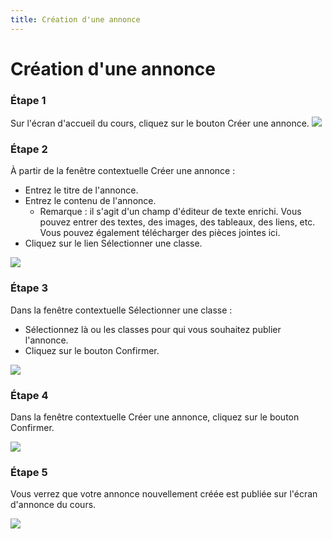 ```yaml
--- 
title: Création d'une annonce
--- 
```




# Création d'une annonce 

### Étape 1 
 Sur l'écran d'accueil du cours, cliquez sur le bouton Créer une annonce.
![](/img/ulearning/teacher/announcement01.png)

### Étape 2 
 À partir de la fenêtre contextuelle Créer une annonce : 
 - Entrez le titre de l'annonce. 
 - Entrez le contenu de l'annonce. 
     - Remarque : il s'agit d'un champ d'éditeur de texte enrichi. Vous pouvez entrer des textes, des images, des tableaux, des liens, etc. Vous pouvez également télécharger des pièces jointes ici. 
 - Cliquez sur le lien Sélectionner une classe.

![](/img/ulearning/teacher/announcement02.png)

 ### Étape 3 
 
 Dans la fenêtre contextuelle Sélectionner une classe : 
 - Sélectionnez là ou les classes pour qui vous souhaitez publier l'annonce. 
 - Cliquez sur le bouton Confirmer.


![](/img/ulearning/teacher/announcement03.png)

### Étape 4 
 Dans la fenêtre contextuelle Créer une annonce, cliquez sur le bouton Confirmer.

![](/img/ulearning/teacher/announcement04.png)

### Étape 5 
 Vous verrez que votre annonce nouvellement créée est publiée sur l'écran d'annonce du cours.

![](/img/ulearning/teacher/announcement05.png)